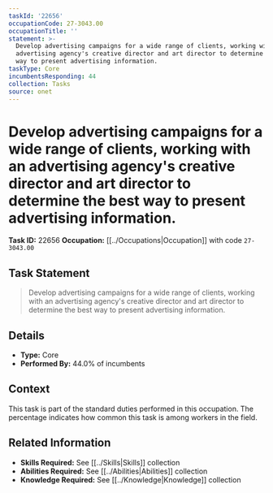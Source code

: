 ```yaml
---
taskId: '22656'
occupationCode: 27-3043.00
occupationTitle: ''
statement: >-
  Develop advertising campaigns for a wide range of clients, working with an
  advertising agency's creative director and art director to determine the best
  way to present advertising information.
taskType: Core
incumbentsResponding: 44
collection: Tasks
source: onet
---
```

# Develop advertising campaigns for a wide range of clients, working with an advertising agency's creative director and art director to determine the best way to present advertising information.

**Task ID:** 22656
**Occupation:** [[../Occupations|Occupation]] with code `27-3043.00`

## Task Statement

> Develop advertising campaigns for a wide range of clients, working with an advertising agency's creative director and art director to determine the best way to present advertising information.

## Details

- **Type:** Core
- **Performed By:** 44.0% of incumbents

## Context

This task is part of the standard duties performed in this occupation. The percentage indicates how common this task is among workers in the field.

## Related Information

- **Skills Required:** See [[../Skills|Skills]] collection
- **Abilities Required:** See [[../Abilities|Abilities]] collection
- **Knowledge Required:** See [[../Knowledge|Knowledge]] collection
